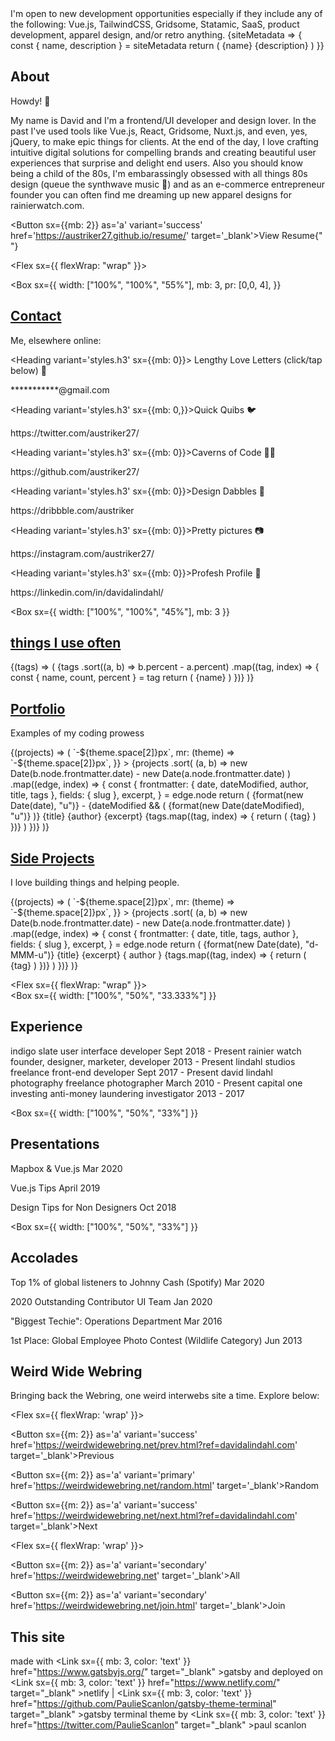
<Alert variant='success'>
  I'm open to new development opportunities especially if they include any of the following: Vue.js, TailwindCSS, Gridsome, Statamic, SaaS, product development, apparel design, and/or retro anything. 
</Alert>
<Divider />
<Divider />

<SiteMetaData>
{siteMetadata => {
  const { name, description } = siteMetadata
  return (
        <Fragment>
        <Heading variant='styles.h1'>{name}</Heading>
        <Text>{description}</Text>
        </Fragment>
  )
}}
</SiteMetaData>
<Divider/>

## About

Howdy! 👋

My name is David and I'm a frontend/UI developer and design lover. In the past I've used tools like Vue.js, React, Gridsome, Nuxt.js, and even, yes, jQuery, to make epic things for clients. At the end of the day, I love crafting intuitive digital solutions for compelling brands and creating beautiful user experiences that surprise and delight end users. Also you should know being a child of the 80s, I'm embarassingly obsessed with all things 80s design (queue the synthwave music 👾) and as an e-commerce entrepreneur founder you can often find me dreaming up new apparel designs for rainierwatch.com. 

<Divider />
<Divider />

<Button sx={{mb: 2}} as='a' variant='success' href='https://austriker27.github.io/resume/' target='_blank'>View Resume</Button>{" "}
<Divider />
<Divider />

<Flex sx={{ flexWrap: "wrap" }}>

  <Box
    sx={{
      width: ["100%", "100%", "55%"],
      mb: 3,
      pr: [0,0, 4],
    }}
  >

## [Contact](#contact)

Me, elsewhere online:

  <Heading variant='styles.h3' sx={{mb: 0}}> Lengthy Love Letters (click/tap below) 💌</Heading>
  <Link href='mailto:davidalindahl@gmail.com' variant='styles.a'>***********@gmail.com</Link>
  <Divider />

  <Heading variant='styles.h3' sx={{mb: 0,}}>Quick Quibs 🐦</Heading>
  <Link href='https://twitter.com/austriker27/' variant='styles.a'>https://twitter.com/austriker27/</Link>
  <Divider />

  <Heading variant='styles.h3' sx={{mb: 0}}>Caverns of Code 👨‍💻</Heading>
  <Link href='https://github.com/austriker27/' variant='styles.a'>https://github.com/austriker27/</Link>
  <Divider />

  <Heading variant='styles.h3' sx={{mb: 0}}>Design Dabbles 🎨 </Heading>
  <Link href='https://dribbble.com/austriker' variant='styles.a'>https://dribbble.com/austriker</Link>
  <Divider />

  <Heading variant='styles.h3' sx={{mb: 0}}>Pretty pictures 📷 </Heading>
  <Link href='https://instagram.com/austriker27' variant='styles.a'>https://instagram.com/austriker27/</Link>
  <Divider />

  <Heading variant='styles.h3' sx={{mb: 0}}>Profesh Profile 💼</Heading>
  <Link href='https://www.linkedin.com/in/davidalindahl/' variant='styles.a'>https://linkedin.com/in/davidalindahl/</Link>
  <Divider />

  </Box>

  <Box
    sx={{
      width: ["100%", "100%", "45%"],
      mb: 3
    }}
  >

## [things I use often](#tech-stack)

<SourceTags>
  {(tags) => (
    <Box>
      {tags
        .sort((a, b) => b.percent - a.percent)
        .map((tag, index) => {
          const { name, count, percent } = tag
          return (
            <Badge
              key={index}
              variant="primary"
              sx={{
                mr: 2,
                mb: 2,
                color: mix("muted", "primary", `${index / tags.length}`),
                borderColor: mix("muted", "primary", `${index / tags.length}`),
              }}
            >
              {name}
            </Badge>
          )
        })}
    </Box>
  )}
</SourceTags>

  </Box>

</Flex>

<Divider />

## [Portfolio](#portfolio)

Examples of my coding prowess

<SourceList filter="portfolio">
  {(projects) => (
    <Flex
      sx={{
        flexWrap: "wrap",
        ml: (theme) => `-${theme.space[2]}px`,
        mr: (theme) => `-${theme.space[2]}px`,
      }}
    >
      {projects
        .sort(
          (a, b) =>
            new Date(b.node.frontmatter.date) -
            new Date(a.node.frontmatter.date)
        )
        .map((edge, index) => {
          const {
            frontmatter: { date, dateModified, author, title, tags },
            fields: { slug },
            excerpt,
          } = edge.node
          return (
            <Box
              key={index}
              sx={{
                display: "flex",
                flex: "1 1 auto",
                flexDirection: "column",
                mb: 3,
                width: ["100%", "50%"],
                maxWidth: ["100%", "50%"],
              }}
            >
              <Card
                sx={{
                  display: "flex",
                  flex: "1 1 auto",
                  flexDirection: "column",
                  minHeight: "1px",
                  ml: 2,
                  mr: 2,
                  p: 3,
                }}
              >
                <Box
                  sx={{
                    display: "flex",
                    flex: "1 1 auto",
                    flexDirection: "column",
                  }}
                >
                  <Flex>
                    <Text variant="styles.small">
                      {format(new Date(date), "u")}
                    </Text>
                    <Text sx={{ mx: 1 }} variant="styles.small">
                      -
                    </Text>
                    {dateModified && (
                      <Text variant="styles.small">
                        {format(new Date(dateModified), "u")}
                      </Text>
                    )}
                  </Flex>
                  <Heading variant="styles.h4" sx={{ color: "text", mt: 1 }}>
                    {title}
                  </Heading>
                  <Link
                    sx={{ fontSize: 0, mb: 3 }}
                    href={author}
                    target="_blank"
                  >
                    {author}
                  </Link>
                  <Text
                    sx={{
                      fontSize: 0,
                      color: "text",
                      mb: 3,
                      wordBreak: "break-word",
                    }}
                  >
                    {excerpt}
                  </Text>
                </Box>
                <Box>
                  {tags.map((tag, index) => {
                    return (
                      <Badge
                        key={index}
                        variant="primary"
                        sx={{
                          mr: 2,
                          mb: 2,
                          color: mix(
                            "muted",
                            "primary",
                            `${index / tags.length}`
                          ),
                          borderColor: mix(
                            "muted",
                            "primary",
                            `${index / tags.length}`
                          ),
                        }}
                      >
                        {tag}
                      </Badge>
                    )
                  })}
                </Box>
              </Card>
            </Box>
          )
        })}
    </Flex>
  )}
</SourceList>

<Divider />
<Divider />


## [Side Projects](#side-projects)

I love building things and helping people.

<SourceList filter="sideprojects">
  {(projects) => (
    <Flex
      sx={{
        flexWrap: "wrap",
        ml: (theme) => `-${theme.space[2]}px`,
        mr: (theme) => `-${theme.space[2]}px`,
      }}
    >
      {projects
        .sort(
          (a, b) =>
            new Date(b.node.frontmatter.date) -
            new Date(a.node.frontmatter.date)
        )
        .map((edge, index) => {
          const {
            frontmatter: { date, title, tags, author },
            fields: { slug },
            excerpt,
          } = edge.node
          return (
            <Box
              key={index}
              sx={{
                display: "flex",
                flex: "1 1 auto",
                flexDirection: "column",
                mb: 3,
                width: ["100%", "50%"],
                maxWidth: ["100%", "50%"],
              }}
            >
              <Card
                sx={{
                  display: "flex",
                  flex: "1 1 auto",
                  flexDirection: "column",
                  minHeight: "1px",
                  ml: 2,
                  mr: 2,
                  p: 3,
                }}
              >
                <Box
                  sx={{
                    display: "flex",
                    flex: "1 1 auto",
                    flexDirection: "column",
                  }}
                >
                  <Text variant="styles.small">
                    {format(new Date(date), "d-MMM-u")}
                  </Text>
                  <Heading variant="styles.h4" sx={{ color: "text", mt: 1 }}>
                    {title}
                  </Heading>
                  <Text
                    sx={{
                      fontSize: 0,
                      color: "text",
                      mb: 3,
                      wordBreak: "break-word",
                    }}
                  >
                    {excerpt}
                  </Text>
                  <Link
                    sx={{ fontSize: 0, mb: 3 }}
                    href={author}
                    target="_blank"
                  >
                    { author }
                  </Link>
                </Box>
                <Box>
                  {tags.map((tag, index) => {
                    return (
                      <Badge
                        key={index}
                        variant="primary"
                        sx={{
                          mr: 2,
                          mb: 2,
                          color: mix(
                            "muted",
                            "primary",
                            `${index / tags.length}`
                          ),
                          borderColor: mix(
                            "muted",
                            "primary",
                            `${index / tags.length}`
                          ),
                        }}
                      >
                        {tag}
                      </Badge>
                    )
                  })}
                </Box>
              </Card>
            </Box>
          )
        })}
    </Flex>
  )}
</SourceList>
<Divider />
<Divider />

<Flex sx={{ flexWrap: "wrap" }}>  
  <Box
    sx={{
      width: ["100%", "50%", "33.333%"]
    }}
  >          

  ## Experience
  <Link
    sx={{ mb: 3, color: 'text' }}
    href="https://indigoslate.com"
    target="_blank"
    >
    indigo slate
    </Link>
  <Text variant='styles.medium'>user interface developer</Text>
  <Text variant='styles.small'>Sept 2018 - Present</Text>
  <Divider />

  <Link
    sx={{ mb: 3, color: 'text' }}
    href="https://rainierwatch.com"
    target="_blank"
    >
    rainier watch
  </Link>
  <Text variant='styles.medium'>founder, designer, marketer, developer</Text>
  <Text variant='styles.small'>2013 - Present</Text>
  <Divider />

  <Link
    sx={{ mb: 3, color: 'text' }}
    href="https://lindahlstudios.com"
    target="_blank"
    >
    lindahl studios
  </Link>
  <Text variant='styles.medium'>freelance front-end developer</Text>
  <Text variant='styles.small'>Sept 2017 - Present</Text>
  <Divider />

  <Link
    sx={{ mb: 3, color: 'text' }}
    href="https://davidlindahlphoto.com"
    target="_blank"
    >
    david lindahl photography
  </Link>
  <Text variant='styles.medium'>freelance photographer</Text>
  <Text variant='styles.small'>March 2010 - Present</Text>
  <Divider />

  <Link
    sx={{ mb: 3, color: 'text' }}
    href="https://capitalone.com"
    target="_blank"
    >
    capital one investing
  </Link>
  <Text variant='styles.medium'>anti-money laundering investigator</Text>
  <Text variant='styles.small'>2013 - 2017</Text>
  <Divider />
  <Divider />
  </Box>

  <Box
    sx={{
      width: ["100%", "50%", "33%"]
    }}
  >       

  ## Presentations  

  <Text>Mapbox & Vue.js</Text>
  <Text variant='styles.small'>Mar 2020</Text>
  <Divider />

  <Text>Vue.js Tips</Text>
  <Text variant='styles.small'>April 2019</Text>
  <Divider />

  <Text>Design Tips for Non Designers</Text>
  <Text variant='styles.small'>Oct 2018</Text>
  <Divider />
  <Divider />
  </Box>

  <Box
    sx={{
      width: ["100%", "50%", "33%"]
    }}
  >          

  ## Accolades

  <Text>Top 1% of global listeners to Johnny Cash (Spotify)</Text>
  <Text variant='styles.small'>Mar 2020</Text>
  <Divider />

  <Text>2020 Outstanding Contributor UI Team</Text>
  <Text variant='styles.small'>Jan 2020</Text>
  <Divider />

  <Text>"Biggest Techie": Operations Department</Text>
  <Text variant='styles.small'>Mar 2016</Text>
  <Divider />

  <Text>1st Place: Global Employee Photo Contest (Wildlife Category)</Text>
  <Text variant='styles.small'>Jun 2013</Text>
  <Divider />
  <Divider />
  </Box>

</Flex>

<Divider/>
<Divider/>

## Weird Wide Webring
<Text>Bringing back the Webring, one weird interwebs site a time. Explore below:</Text>
<Divider />
<Divider />

<Flex sx={{ flexWrap: 'wrap' }}>

  <Button 
    sx={{m: 2}} 
    as='a' 
    variant='success' 
    href='https://weirdwidewebring.net/prev.html?ref=davidalindahl.com' 
    target='_blank'>Previous
  </Button>

  <Button 
    sx={{m: 2}} 
    as='a' 
    variant='primary' 
    href='https://weirdwidewebring.net/random.html' 
    target='_blank'>Random
  </Button>

  <Button 
    sx={{m: 2}} 
    as='a' 
    variant='success' 
    href='https://weirdwidewebring.net/next.html?ref=davidalindahl.com' 
    target='_blank'>Next
  </Button>

</Flex>

<Flex sx={{ flexWrap: 'wrap' }}>

  <Button 
    sx={{m: 2}} 
    as='a' 
    variant='secondary' 
    href='https://weirdwidewebring.net' 
    target='_blank'>All
  </Button>


  <Button 
    sx={{m: 2}} 
    as='a' 
    variant='secondary' 
    href='https://weirdwidewebring.net/join.html' 
    target='_blank'>Join
  </Button>
</Flex>

<Divider />
<Divider />

## This site

<Text variant='styles.small'>made with <Link
    sx={{ mb: 3, color: 'text' }}
    href="https://www.gatsbyjs.org/"
    target="_blank"
    >gatsby</Link> and deployed on <Link
    sx={{ mb: 3, color: 'text' }}
    href="https://www.netlify.com/"
    target="_blank"
    >netlify</Link>     |     <Link
    sx={{ mb: 3, color: 'text' }}
    href="https://github.com/PaulieScanlon/gatsby-theme-terminal"
    target="_blank"
    >gatsby terminal theme</Link> by <Link
    sx={{ mb: 3, color: 'text' }}
    href="https://twitter.com/PaulieScanlon"
    target="_blank"
    >paul scanlon</Link>
    </Text>

<Divider />
<Divider />
